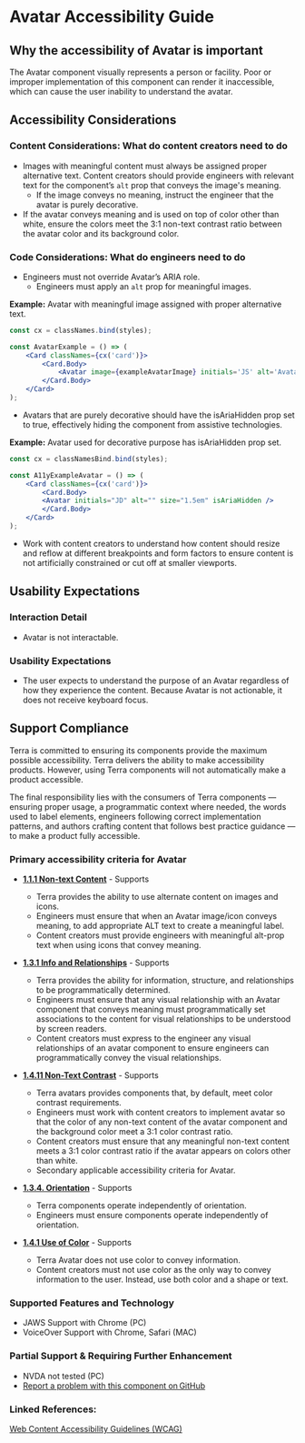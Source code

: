 
<Badge />

# Avatar Accessibility Guide

## Why the accessibility of Avatar is important

The Avatar component visually represents a person or facility. Poor or improper implementation of this component can render it inaccessible, which can cause the user inability to understand the avatar.

## Accessibility Considerations

### Content Considerations: What do content creators need to do

- Images with meaningful content must always be assigned proper alternative text. Content creators should provide engineers with relevant text for the component’s `alt` prop that conveys the image's meaning.
    - If the image conveys no meaning, instruct the engineer that the avatar is purely decorative.
- If the avatar conveys meaning and is used on top of color other than white, ensure the colors meet the 3:1 non-text contrast ratio between the avatar color and its background color.

### Code Considerations: What do engineers need to do

- Engineers must not override Avatar’s ARIA role.
    - Engineers must apply an `alt` prop for meaningful images.

**Example:** Avatar with meaningful image assigned with proper alternative text.
<div>
    <A11yExampleAvatar />
</div>

```jsx
const cx = classNames.bind(styles);

const AvatarExample = () => (
    <Card classNames={cx('card')}>
        <Card.Body>
            <Avatar image={exampleAvatarImage} initials='JS' alt='Avatar' size='1.5em' />
        </Card.Body>
    </Card>
);
```
- Avatars that are purely decorative should have the isAriaHidden prop set to true, effectively hiding the component from assistive technologies.

**Example:** Avatar used for decorative purpose has isAriaHidden prop set.
<div>
    <A11yExampleDecorativeAvatar />
</div>

```jsx
const cx = classNamesBind.bind(styles);

const A11yExampleAvatar = () => (
    <Card classNames={cx('card')}>
        <Card.Body>
        <Avatar initials="JD" alt="" size="1.5em" isAriaHidden />
        </Card.Body>
    </Card>
);
```
- Work with content creators to understand how content should resize and reflow at different breakpoints and form factors to ensure content is not artificially constrained or cut off at smaller viewports.

## Usability Expectations

### Interaction Detail

- Avatar is not interactable.

### Usability Expectations

- The user expects to understand the purpose of an Avatar regardless of how they experience the content. Because Avatar is not actionable, it does not receive keyboard focus.

## Support Compliance

Terra is committed to ensuring its components provide the maximum possible accessibility. Terra delivers the ability to make accessibility products. However, using Terra components will not automatically make a product accessible.

The final responsibility lies with the consumers of Terra components — ensuring proper usage, a programmatic context where needed, the words used to label elements, engineers following correct implementation patterns, and authors crafting content that follows best practice guidance — to make a product fully accessible.

### Primary accessibility criteria for Avatar

- [**1.1.1 Non-text Content**](https://www.w3.org/WAI/WCAG21/Understanding/non-text-contrast) - Supports
    - Terra provides the ability to use alternate content on images and icons.
    - Engineers must ensure that when an Avatar image/icon conveys meaning, to add appropriate ALT text to create a meaningful label.
    - Content creators must provide engineers with meaningful alt-prop text when using icons that convey meaning.

- [**1.3.1 Info and Relationships**](https://www.w3.org/WAI/WCAG21/Understanding/info-and-relationships.html) - Supports
    - Terra provides the ability for information, structure, and relationships to be programmatically determined.
    - Engineers must ensure that any visual relationship with an Avatar component that conveys meaning must programmatically set associations to the content for visual relationships to be understood by screen readers.
    - Content creators must express to the engineer any visual relationships of an avatar component to ensure engineers can programmatically convey the visual relationships.

- [**1.4.11 Non-Text Contrast**](https://www.w3.org/WAI/WCAG21/Understanding/non-text-contrast) - Supports
    - Terra avatars provides components that, by default, meet color contrast requirements.
    - Engineers must work with content creators to implement avatar so that the color of any non-text content of the avatar component and the background color meet a 3:1 color contrast ratio.
    - Content creators must ensure that any meaningful non-text content meets a 3:1 color contrast ratio if the avatar appears on colors other than white.
    - Secondary applicable accessibility criteria for Avatar.

- [**1.3.4. Orientation**](https://www.w3.org/WAI/WCAG21/Understanding/orientation) - Supports
    - Terra components operate independently of orientation.
    - Engineers must ensure components operate independently of orientation.

- [**1.4.1 Use of Color**](https://www.w3.org/WAI/WCAG21/Understanding/use-of-color.html) - Supports
    - Terra Avatar does not use color to convey information.
    - Content creators must not use color as the only way to convey information to the user. Instead, use both color and a shape or text.

### Supported Features and Technology

- JAWS Support with Chrome (PC)
- VoiceOver Support with Chrome, Safari (MAC)

### Partial Support & Requiring Further Enhancement

- NVDA not tested (PC)
- [Report a problem with this component on GitHub ](https://github.com/cerner/terra-core/issues/new/choose)

### Linked References:

[Web Content Accessibility Guidelines (WCAG)](https://www.w3.org/WAI/WCAG21/Understanding/)
